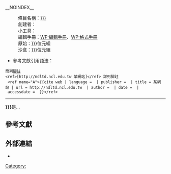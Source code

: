 {{DISPLAYTITLE:{{{目標條目|}}}(協作沙盒)}}
__NOINDEX__
:條目名稱：[[{{{目標條目|{{{目標條目|}}}}}}]]
:創建者：{{{創建者|}}}
:小工具：{{T1|Tools}}
:編輯手冊：[[WP:編輯手冊]]、[[WP:格式手冊]]
:原始：{{PAGESIZE:{{{目標條目|{{{目標條目|}}}}}}}}位元組
:沙盒：{{PAGESIZE:{{{目標條目|Wikipedia:聚會/Wiki協作聚/沙盒/{{{目標條目|}}}}}}}}位元組
{{搜|{{{目標條目|}}} }}
*參考文獻引用語法：
 簡列[[WP:腳註|腳註]]<nowiki>
<ref>[http://ndltd.ncl.edu.tw 某網站]</ref>
</nowiki> 詳列腳註<nowiki>
 <ref name="A">{{cite web | language =  | publisher =  | title = 某網站 | url = http://ndltd.ncl.edu.tw  | author =  | date =  | accessdate =  }}</ref> 
</nowiki>
----
<!-- 以下開始撰寫條目內容，完成編寫後請移除上列內容 -->

{{{導言|}}}
'''{{{目標條目|{{{目標條目|}}}}}}'''是...




==參考文獻==
{{reflist}}


==外部連結==
* {{Commonscat-inline|（A）|（B）}}     <!-- 連結至「維基共享資源」 -->

<!-- （A）填入學名，例如：Euthalia formosana -->
<!-- （B）填入條目名稱，例如：臺灣翠蛺蝶 -->

[[Category:]]